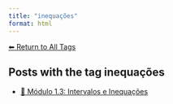 ```yaml
---
title: "inequações"
format: html
---
```


[⬅ Return to All Tags](../tags.qmd)

## Posts with the tag **inequações**

- [📘 Módulo 1.3: Intervalos e Inequações](/posts/cursos/matematica/calculo/modulo-1/1.3-intervalos-inequacoes.html)
